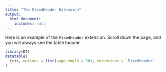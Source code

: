 ```yaml
---
title: "The FixedHeader Extension"
output:
  html_document:
    includes: null
---
```


Here is an example of the `FixedHeader` extension. Scroll down the page, and you will always see the table header.

```r
library(DT)
datatable(
  iris, options = list(pageLength = 50), extensions = 'FixedHeader'
)
```
